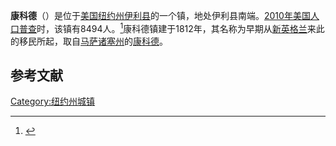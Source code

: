 {{Geobox
| Settlement
<!-- *** Name section *** -->
| name                        = 康科德
| native_name                 = 
| other_name                  = 
| other_name1                 = 
| category                    = 镇
<!-- *** Image *** -->
| image                       = 
| image_size                  =    
| image_caption               = 
<!-- *** Symbols *** -->
| flag                        = 
| flag_size                   =    
| symbol                      = 
| symbol_size                 =    
<!-- *** Nickname & motto *** -->
| nickname                    = 
| nickname1                   = 
| motto                       = 
<!-- *** Country etc. *** -->
| country                     = [[美国|美国]]
| state                       = [[纽约州|纽约州]]
| region_type                 = 县
| region                      = [[伊利县_(纽约州)|伊利县]]
| district_type               = 
| district                    = 
<!-- *** Geography *** -->
| area                        = 181.5
| area_land                   = 181.1
| area_water                  = 0.4
| area_water_percentage       = auto
| area_percentage_round       = 2
| area_round                  = 1
| location                    = 
| lat_d                       = 42 
| lat_m                       = 33
| lat_NS                      = N
| long_d                      = 78      
| long_m                      = 42
| long_EW                     = W
| coordinates_note   = <ref name=GNIS>{{cite GNIS|978857|Town of Concord|December 20, 2015}}</ref>
| elevation_imperial          = 1660
| elevation_round             = 1
| elevation_note              = <ref name=GNIS/>
<!-- *** Population *** -->
| population_as_of            = 2010
| population                  = 8494
| population_density          = 46.9
| population_density_round    = 1
<!-- *** Government *** -->
| established_type            = 建镇
| established                 = 1812
| leader_type                 = 
| leader                      = 
<!-- *** Various codes *** -->
| timezone                    = [[美国东部时间|EST]]
| utc_offset                  = -5
| timezone_DST                = EDT
| utc_offset_DST              = -4
| postal_code                 = 14141
| postal_code_type            = 邮政编码
| area_code                   = [[美国电话区号716|716]] 
| area_code_type              =  
| code2_type                  =
| code2                       =
<!-- *** Free fields *** -->
| free_type                   =  
| free                        =
| free1_type                  =  
| free1                       = 
<!-- *** Map section *** -->
| map                         = Erie County New York incorporated and unincorporated areas Concord highlighted.svg
| map_size                    = 260px
| map_caption                 =
| map2                        = Map of USA NY.svg
| map2_caption                =
<!-- *** Website *** -->
| website                     = {{URL|www.townofconcordny.com}}
}}
'''康科德'''（{{lang-en|Concord}}）是位于[[美国|美国]][[纽约州|纽约州]][[伊利县_(纽约州)|伊利县]]的一个镇，地处伊利县南端。[[2010年美国人口普查|2010年美国人口普查]]时，该镇有8494人。<ref name>{{cite web|url=http://factfinder2.census.gov|publisher=[[United_States_Census_Bureau|United States Census Bureau]]|title=American FactFinder|accessdate=2020-10-09|archive-date=2013-09-11|archive-url=https://web.archive.org/web/20130911234518/http://factfinder2.census.gov/|dead-url=no}}</ref>康科德镇建于1812年，其名称为早期从[[新英格兰|新英格兰]]来此的移民所起，取自[[马萨诸塞州|马萨诸塞州]]的[[康科德_(马萨诸塞州)|康科德]]。

== 参考文献 ==
{{reflist}}

{{NY-stub}}
[[Category:纽约州城镇|Category:纽约州城镇]]